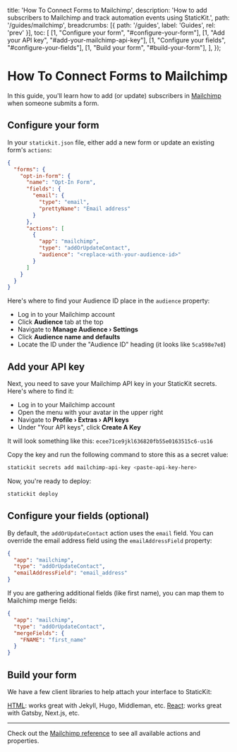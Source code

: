 
  title: 'How To Connect Forms to Mailchimp',
  description: 'How to add subscribers to Mailchimp and track automation events using StaticKit.',
  path: '/guides/mailchimp',
  breadcrumbs: [{
    path: '/guides',
    label: 'Guides',
    rel: 'prev'
  }],
  toc: [
    [1, "Configure your form", "#configure-your-form"],
    [1, "Add your API key", "#add-your-mailchimp-api-key"],
    [1, "Configure your fields", "#configure-your-fields"],
    [1, "Build your form", "#build-your-form"],
  ],
});

# How To Connect Forms to Mailchimp

<p className="text-lg">
  In this guide, you'll learn how to add (or update) subscribers in <a href="https://mailchimp.com/">Mailchimp</a> when someone submits a form.
</p>

<h2 id="configure-your-form">
  <StepHeading step="1">Configure your form</StepHeading>
</h2>

In your `statickit.json` file, either add a new form or update an existing form's `actions`: 

```json
{
  "forms": {
    "opt-in-form": {
      "name": "Opt-In Form",
      "fields": {
        "email": {
          "type": "email",
          "prettyName": "Email address"
        }
      },
      "actions": [
        {
          "app": "mailchimp",
          "type": "addOrUpdateContact",
          "audience": "<replace-with-your-audience-id>"
        }
      ]
    }
  }
}
```

Here's where to find your Audience ID place in the `audience` property:

- Log in to your Mailchimp account
- Click **Audience** tab at the top
- Navigate to **Manage Audience › Settings**
- Click **Audience name and defaults**
- Locate the ID under the "Audience ID" heading (it looks like `5ca598e7e8`)

<h2 id="add-your-mailchimp-api-key">
  <StepHeading step="2">Add your API key</StepHeading>
</h2>

Next, you need to save your Mailchimp API key in your StaticKit secrets. Here's where to find it:

- Log in to your Mailchimp account
- Open the menu with your avatar in the upper right
- Navigate to **Profile › Extras › API keys**
- Under "Your API keys", click **Create A Key**

It will look something like this: `ecee71ce9jkl636820fb55e0163515c6-us16`

Copy the key and run the following command to store this as a secret value:

```bash
statickit secrets add mailchimp-api-key <paste-api-key-here>
```

Now, you're ready to deploy:

```bash
statickit deploy
```

<h2 id="configure-your-fields">
  <StepHeading step="3">Configure your fields (optional)</StepHeading>
</h2>

By default, the `addOrUpdateContact` action uses the `email` field. You can override the email address field using the `emailAddressField` property:

```json
{
  "app": "mailchimp",
  "type": "addOrUpdateContact",
  "emailAddressField": "email_address"
}
```

If you are gathering additional fields (like first name), you can map them to Mailchimp merge fields:

```json
{
  "app": "mailchimp",
  "type": "addOrUpdateContact",
  "mergeFields": {
    "FNAME": "first_name"
  }
}
```

<h2 id="build-your-form">
  <StepHeading step="4">Build your form</StepHeading>
</h2>

We have a few client libraries to help attach your interface to StaticKit:

<ArrowItem>
  <a href="/docs/html" className="font-semibold text-indigo-600">HTML</a>: works great with Jekyll, Hugo, Middleman, etc.
</ArrowItem>

<ArrowItem>
  <a href="/docs/react" className="font-semibold text-indigo-600">React</a>: works great with Gatsby, Next.js, etc.
</ArrowItem>

---

Check out the [Mailchimp reference](/docs/config/forms/mailchimp) to see all available actions and properties.
